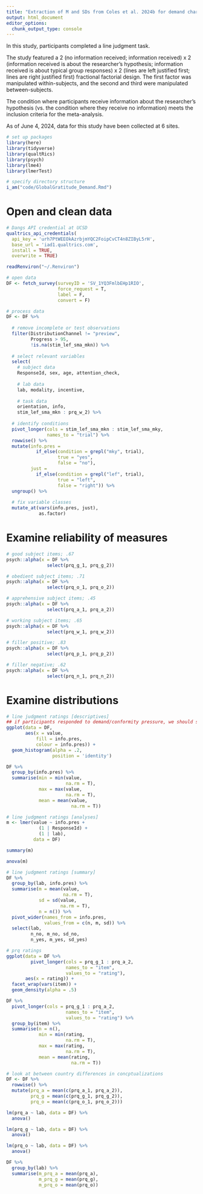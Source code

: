 ```yaml
---
title: "Extraction of M and SDs from Coles et al. 2024b for demand characteristics meta-analysis"
output: html_document
editor_options: 
  chunk_output_type: console
---
```

In this study, participants completed a line judgment task.

The study featured a 2 (no information received; information received) x 2 (information received is about the researcher's hypothesis; information received is about typical group responses) x 2 (lines are left justified first; lines are right justified first) fractional factorial design. The first factor was manipulated within-subjects, and the second and third were manipulated between-subjects.

The condition where participants receive information about the researcher's hypothesis (vs. the condition where they receive no information) meets the inclusion criteria for the meta-analysis.

As of June 4, 2024, data for this study have been collected at 6 sites.

```r
# set up packages
library(here)
library(tidyverse)
library(qualtRics)
library(psych)
library(lme4)
library(lmerTest)

# specify directory structure
i_am("code/GlobalGratitude_Demand.Rmd")
```
 
# Open and clean data
```r
# Dangs API credential at UCSD
qualtrics_api_credentials(
  api_key = 'urh7PtWEEOkAzrbjmYQC2FoipCvCT4n8ZIByL5rH', 
  base_url = 'iad1.qualtrics.com',
  install = TRUE,
  overwrite = TRUE)

readRenviron("~/.Renviron")

# open data
DF <- fetch_survey(surveyID = 'SV_1YQ3FmlbEHp1RIO',
                   force_request = T,
                   label = F,
                   convert = F)

# process data
DF <- DF %>%
  
  # remove incomplete or test observations
  filter(DistributionChannel != "preview",
         Progress > 95,
         !is.na(stim_lef_sma_mkn)) %>% 
  
  # select relevant variables
  select(
    # subject data
    ResponseId, sex, age, attention_check,
    
    # lab data
    lab, modality, incentive,
    
    # task data
    orientation, info,
    stim_lef_sma_mkn : prq_w_2) %>% 
  
  # identify conditions
  pivot_longer(cols = stim_lef_sma_mkn : stim_lef_sma_mky,
               names_to = "trial") %>% 
  rowwise() %>% 
  mutate(info.pres = 
           if_else(condition = grepl("mky", trial),
                   true = "yes",
                   false = "no"),
         just = 
           if_else(condition = grepl("lef", trial),
                   true = "left",
                   false = "right")) %>% 
  ungroup() %>% 
  
  # fix variable classes
  mutate_at(vars(info.pres, just),
            as.factor)
```

# Examine reliability of measures
```r
# good subject items; .67
psych::alpha(x = DF %>% 
               select(prq_g_1, prq_g_2))

# obedient subject items; .71
psych::alpha(x = DF %>% 
               select(prq_o_1, prq_o_2))

# apprehensive subject items; .45
psych::alpha(x = DF %>% 
               select(prq_a_1, prq_a_2))

# working subject items; .65
psych::alpha(x = DF %>% 
               select(prq_w_1, prq_w_2))

# filler positive; .83
psych::alpha(x = DF %>% 
               select(prq_p_1, prq_p_2))

# filler negative; .62
psych::alpha(x = DF %>% 
               select(prq_n_1, prq_n_2))
```

# Examine distributions
```r
# line judgment ratings [descriptives]
## if participants responded to demand/conformity pressure, we should see that they have higher ratings when present with info
ggplot(data = DF,
       aes(x = value,
           fill = info.pres,
           colour = info.pres)) +
  geom_histogram(alpha = .2,
                 position = 'identity')

DF %>% 
  group_by(info.pres) %>% 
  summarise(min = min(value,
                      na.rm = T),
            max = max(value,
                      na.rm = T),
            mean = mean(value,
                        na.rm = T))

# line judgment ratings [analyses]
m <- lmer(value ~ info.pres + 
            (1 | ResponseId) +
            (1 | lab), 
          data = DF)

summary(m)

anova(m)

# line judgment ratings [summary]
DF %>% 
  group_by(lab, info.pres) %>% 
  summarise(m = mean(value,
                     na.rm = T),
            sd = sd(value, 
                    na.rm = T),
            n = n()) %>% 
  pivot_wider(names_from = info.pres,
              values_from = c(n, m, sd)) %>% 
  select(lab, 
         n_no, m_no, sd_no, 
         n_yes, m_yes, sd_yes)

# prq ratings
ggplot(data = DF %>% 
         pivot_longer(cols = prq_g_1 : prq_a_2,
                      names_to = "item",
                      values_to = "rating"),
       aes(x = rating)) +
  facet_wrap(vars(item)) +
  geom_density(alpha = .5)

DF %>% 
  pivot_longer(cols = prq_g_1 : prq_a_2,
                      names_to = "item",
                      values_to = "rating") %>% 
  group_by(item) %>% 
  summarise(n = n(),
            min = min(rating,
                      na.rm = T),
            max = max(rating,
                      na.rm = T),
            mean = mean(rating,
                        na.rm = T))

# look at between country differences in concptualizations
DF <- DF %>% 
  rowwise() %>% 
  mutate(prq_a = mean(c(prq_a_1, prq_a_2)),
         prq_g = mean(c(prq_g_1, prq_g_2)),
         prq_o = mean(c(prq_o_1, prq_o_2)))

lm(prq_a ~ lab, data = DF) %>% 
  anova()

lm(prq_g ~ lab, data = DF) %>% 
  anova()

lm(prq_o ~ lab, data = DF) %>% 
  anova()

DF %>% 
  group_by(lab) %>% 
  summarise(m_prq_a = mean(prq_a),
            m_prq_g = mean(prq_g),
            m_prq_o = mean(prq_o))
```

